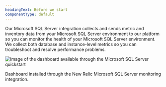 ```yaml
---
headingText: Before we start
componentType: default
---
```


Our Microsoft SQL Server integration collects and sends metric and inventory data from your Microsoft SQL Server environment to our platform so you can monitor the health of your Microsoft SQL Server environment. We collect both database and instance-level metrics so you can troubleshoot and resolve performance problems.

<img
    title="Microsoft SQL Server quickstart dashboard"
    alt="Image of the dashboard available through the Microsoft SQL Server quickstart"
    src="/images/infrastructure_screenshot-crop_mssql-dashboard.webp"
/>

<figcaption>
    Dashboard installed through the New Relic Microsoft SQL Server monitoring integration.
</figcaption>
